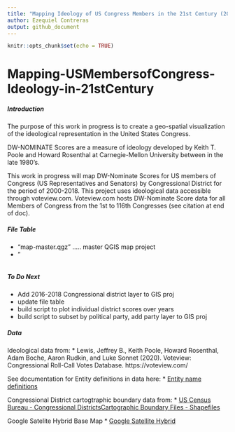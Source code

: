 ```yaml
---
title: "Mapping Ideology of US Congress Members in the 21st Century (2000-2018)"
author: Ezequiel Contreras
output: github_document
---
```


```r
knitr::opts_chunk$set(echo = TRUE)
```

# Mapping-USMembersofCongress-Ideology-in-21stCentury #

##### Introduction #####

The purpose of this work in progress is to create a geo-spatial visualization of the ideological representation in the United States Congress.

DW-NOMINATE Scores are a measure of ideology developed by Keith T. Poole and Howard Rosenthal at Carnegie-Mellon University between in the late 1980's. 

This work in progress will map DW-Nominate Scores for US members of Congress (US Representatives and Senators) by Congressional District for the period of 2000-2018. This project uses ideological data accessible through voteview.com. Voteview.com hosts DW-Nominate Score data for all Members of Congress from the 1st to 116th Congresses (see citation at end of doc).

##### File Table #####

- "map-master.qgz" ..... master QGIS map project
- "
```r
```



##### To Do Next #####

- Add 2016-2018 Congressional district layer to GIS proj
- update file table
- build script to plot individual district scores over years 
- build script to subset by political party, add party layer to GIS proj 

##### Data #####

Ideological data from:
* Lewis, Jeffrey B., Keith Poole, Howard Rosenthal, Adam Boche, Aaron Rudkin, and Luke Sonnet (2020). Voteview: Congressional Roll-Call Votes Database. https://voteview.com/

See documentation for Entity definitions in data here:
* [Entity name definitions](https://github.com/ezequielc97/Mapping-USMembersofCongress-Ideology-in-21stCentury/tree/main/CongDistrict-CartographicBoundaries/EntityNameDefinitions)


Congressional District cartogtraphic boundary data from:
* [US Census Bureau - Congressional DistrictsCartographic Boundary Files - Shapefiles](https://www.census.gov/geographies/mapping-files/time-series/geo/carto-boundary-file.html)

Google Satelite Hybrid Base Map
* [Google Satellite Hybrid](https://mt1.google.com/vt/lyrs=y&x={x}&y={y}&z={z})


